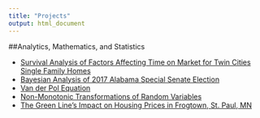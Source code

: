 ```yaml
---
title: "Projects"
output: html_document
---
```


##Analytics, Mathematics, and Statistics

- [Survival Analysis of Factors Affecting Time on Market for Twin Cities Single Family Homes](Final_Draft_1.pdf)
- [Bayesian Analysis of 2017 Alabama Special Senate Election](FinalReport.html) 
- [Van der Pol Equation](m312_project_handout.pdf) 
- [Non-Monotonic Transformations of Random Variables](m354-presentation-project__3_.pdf)
- [The Green Line’s Impact on Housing Prices in Frogtown, St. Paul, MN](stats_final_paper-_frogtown.pdf)









